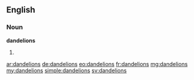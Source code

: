 ==English==

===Noun===
'''dandelions'''

# {{plural of|dandelion}}

[[ar:dandelions]]
[[de:dandelions]]
[[eo:dandelions]]
[[fr:dandelions]]
[[mg:dandelions]]
[[my:dandelions]]
[[simple:dandelions]]
[[sv:dandelions]]